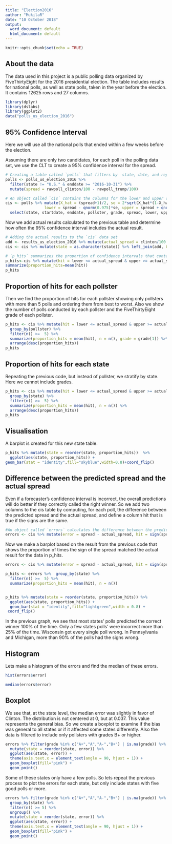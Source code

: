 ---
title: "Election2016"
author: "MukilaR"
date: "10 October 2018"
output:
  word_document: default
  html_document: default
---

```{r setup, include=FALSE}
knitr::opts_chunk$set(echo = TRUE)
```

## About the data

The data used in this project is a public polling data organized by FiveThirtyEight for the 2016 presidential election. The table includes results for national polls, as well as state polls, taken in the year before the election. It contains 12625 rows and 27 columns.

```{r loadingdata, echo=FALSE}
library(dplyr)
library(dslabs)
library(ggplot2)
data("polls_us_election_2016")
```
## 95% Confidence Interval
Here we will use all the national polls that ended within a few weeks before the election.

Assuming there are only two candidates, for each poll in the polling data set, we use the CLT to create a 95% confidence interval for the spread. 
```{r}

# Creating a table called `polls` that filters by  state, date, and reports the spread
polls <- polls_us_election_2016 %>% 
  filter(state != "U.S." & enddate >= "2016-10-31") %>% 
  mutate(spread = rawpoll_clinton/100 - rawpoll_trump/100)

# An object called `cis` contains the columns for the lower and upper confidence intervals. 
cis <- polls %>% mutate(X_hat = (spread+1)/2, se = 2*sqrt(X_hat*(1-X_hat)/samplesize), 
                 lower = spread - qnorm(0.975)*se, upper = spread + qnorm(0.975)*se) %>%
  select(state, startdate, enddate, pollster, grade, spread, lower, upper)


```
Now we add actual results calculated to the previous table and determine how often the 95% confidence interval includes the actual result.
```{r}
# Adding the actual results to the `cis` data set
add <- results_us_election_2016 %>% mutate(actual_spread = clinton/100 - trump/100) %>% select(state, actual_spread)
cis <- cis %>% mutate(state = as.character(state)) %>% left_join(add, by = "state")

# `p_hits` summarizes the proportion of confidence intervals that contain the actual value. 
p_hits<-cis %>% mutate(hit = lower <= actual_spread & upper >= actual_spread) %>%
summarize(proportion_hits=mean(hit))
p_hits
```
## Proportion of hits for each pollster
Then we find the proportion of hits for each pollster showing only pollsters with more than 5 polls and ordering them from best to worst. Also we show the number of polls conducted by each pollster and the FiveThirtyEight grade of each pollster.
```{r}
p_hits <- cis %>% mutate(hit = lower <= actual_spread & upper >= actual_spread) %>% 
  group_by(pollster) %>%
  filter(n() >=  5) %>%
  summarize(proportion_hits = mean(hit), n = n(), grade = grade[1]) %>%
  arrange(desc(proportion_hits))
p_hits
```
## Proportion of hits for each state
Repeating the previous code, but instead of pollster, we stratify by state. Here we cannot include grades.
```{r}
p_hits <- cis %>% mutate(hit = lower <= actual_spread & upper >= actual_spread) %>% 
  group_by(state) %>%
  filter(n() >=  5) %>%
  summarize(proportion_hits = mean(hit), n = n()) %>%
  arrange(desc(proportion_hits)) 
p_hits
```
## Visualisation 
A barplot is created for this new state table.
```{r fig.height = 9, fig.width = 7, echo=FALSE}
p_hits %>% mutate(state = reorder(state, proportion_hits))  %>%
  ggplot(aes(state, proportion_hits)) + 
geom_bar(stat = "identity",fill="skyblue",width=0.8)+coord_flip()
```

## Difference between the predicted spread and the actual spread 
Even if a forecaster's confidence interval is incorrect, the overall predictions will do better if they correctly called the right winner.
So we add two columns to the cis table by computing, for each poll, the difference between the predicted spread and the actual spread, and define a column hit that is true if the signs are the same.
```{r}



#An object called `errors` calculates the difference between the predicted and actual spread and indicates if the correct winner was predicted
errors <- cis %>% mutate(error = spread - actual_spread, hit = sign(spread) == sign(actual_spread))


```
Now we make a barplot based on the result from the previous code that shows the proportion of times the sign of the spread matched the actual result for the data in p_hits.


```{r fig.height = 9, fig.width = 7, echo=FALSE}
errors <- cis %>% mutate(error = spread - actual_spread, hit = sign(spread) == sign(actual_spread))

p_hits <- errors %>%  group_by(state) %>%
  filter(n() >=  5) %>%
  summarize(proportion_hits = mean(hit), n = n())


p_hits %>% mutate(state = reorder(state, proportion_hits)) %>%
  ggplot(aes(state, proportion_hits)) + 
  geom_bar(stat = "identity",fill="lightgreen",width = 0.8) +
 coord_flip()
```


In the previous graph, we see that most states' polls predicted the correct winner 100% of the time. Only a few states polls' were incorrect more than 25% of the time. Wisconsin got every single poll wrong. In Pennsylvania and Michigan, more than 90% of the polls had the signs wrong.

## Histogram
Lets make a histogram of the errors and find the median of these errors.


```{r, echo=FALSE}
hist(errors$error)

median(errors$error)
```

## Boxplot
We see that, at the state level, the median error was slightly in favor of Clinton. The distribution is not centered at 0, but at 0.037. This value represents the general bias. So we create a boxplot to examine if the bias was general to all states or if it affected some states differently. Also the data is filtered to include only pollsters with grades B+ or higher.

```{r fig.height = 9, fig.width = 7, echo=FALSE}
errors %>% filter(grade %in% c("A+","A","A-","B+") | is.na(grade)) %>%
  mutate(state = reorder(state, error)) %>%
  ggplot(aes(state, error)) + 
  theme(axis.text.x = element_text(angle = 90, hjust = 1)) +
  geom_boxplot(fill="pink") + 
  geom_point()
```


Some of these states only have a few polls. So lets repeat the previous process to plot the errors for each state, but only include states with five good polls or more.


```{r fig.height = 9, fig.width = 7, echo=FALSE}
errors %>% filter(grade %in% c("A+","A","A-","B+") | is.na(grade)) %>%
  group_by(state) %>%
  filter(n() >= 5) %>%
  ungroup() %>%
  mutate(state = reorder(state, error)) %>%
  ggplot(aes(state, error)) + 
  theme(axis.text.x = element_text(angle = 90, hjust = 1)) +
  geom_boxplot(fill="pink") + 
  geom_point()
```

